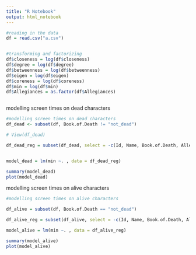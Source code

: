 ---
title: "R Notebook"
output: html_notebook
---

 

```{r}

#reading in the data
df = read.csv("a.csv")


#transforming and factorizing
df$closeness = log(df$closeness)
df$degree = log(df$degree)
df$betweenness = log(df$betweenness)
df$eigen = log(df$eigen)
df$coreness = log(df$coreness)
df$min = log(df$min)
df$Allegiances = as.factor(df$Allegiances)



```


modelling screen times on dead characters

```{r}
#modelling screen times on dead characters
df_dead <- subset(df, Book.of.Death != "not_dead")

# View(df_dead)

df_dead_reg = subset(df_dead, select = -c(Id, Name, Book.of.Death, Allegiances))


model_dead = lm(min ~. , data = df_dead_reg)

summary(model_dead)
plot(model_dead)

```


modelling screen times on alive characters

```{r}

#modelling screen times on alive characters

df_alive = subset(df, Book.of.Death == "not_dead")

df_alive_reg = subset(df_alive, select = -c(Id, Name, Book.of.Death, Allegiances))

model_alive = lm(min ~. , data = df_alive_reg)

summary(model_alive)
plot(model_alive)

```

